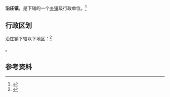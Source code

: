 {{中国乡级行政区|12/02/23/114/000}}

'''沿庄镇'''，是{{PRC admin/fullname|12/02/23/114/000|3}}下辖的一个[[乡镇|乡镇]]级行政单位。<ref>{{PRC admin/ref sgc|{{PRC admin/parent|12/02/23/114/000}}}}</ref>

== 行政区划 ==

沿庄镇下辖以下地区：<ref>{{PRC admin/ref sgc|12/02/23/114/000}}</ref>

{{PRC admin/children|12/02/23/114/000}}。

== 参考资料 ==

{{reflist}}

{{行政区划小作品}}
{{PRC admin/navcat|12/02/23/114/000}}
